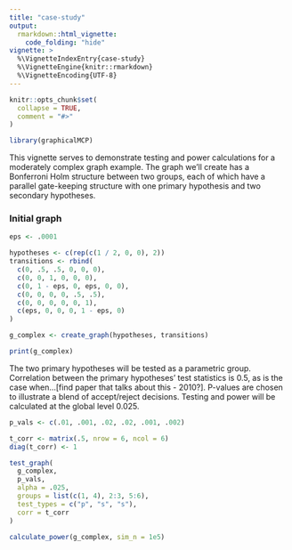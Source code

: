 ```yaml
---
title: "case-study"
output:
  rmarkdown::html_vignette:
    code_folding: "hide"
vignette: >
  %\VignetteIndexEntry{case-study}
  %\VignetteEngine{knitr::rmarkdown}
  %\VignetteEncoding{UTF-8}
---
```


```r
knitr::opts_chunk$set(
  collapse = TRUE,
  comment = "#>"
)
```

```r
library(graphicalMCP)
```

This vignette serves to demonstrate testing and power calculations for a moderately complex graph example. The graph we'll create has a Bonferroni Holm structure between two groups, each of which have a parallel gate-keeping structure with one primary hypothesis and two secondary hypotheses.

### Initial graph

```r
eps <- .0001

hypotheses <- c(rep(c(1 / 2, 0, 0), 2))
transitions <- rbind(
  c(0, .5, .5, 0, 0, 0),
  c(0, 0, 1, 0, 0, 0),
  c(0, 1 - eps, 0, eps, 0, 0),
  c(0, 0, 0, 0, .5, .5),
  c(0, 0, 0, 0, 0, 1),
  c(eps, 0, 0, 0, 1 - eps, 0)
)

g_complex <- create_graph(hypotheses, transitions)

print(g_complex)
```

The two primary hypotheses will be tested as a parametric group. Correlation between the primary hypotheses' test statistics is 0.5, as is the case when...[find paper that talks about this - 2010?]. P-values are chosen to illustrate a blend of accept/reject decisions. Testing and power will be calculated at the global level 0.025.

```r
p_vals <- c(.01, .001, .02, .02, .001, .002)

t_corr <- matrix(.5, nrow = 6, ncol = 6)
diag(t_corr) <- 1

test_graph(
  g_complex,
  p_vals,
  alpha = .025,
  groups = list(c(1, 4), 2:3, 5:6),
  test_types = c("p", "s", "s"),
  corr = t_corr
)
```

```r
calculate_power(g_complex, sim_n = 1e5)
```


